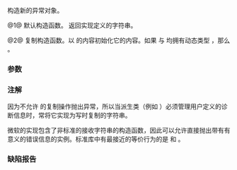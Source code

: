 {{cpp/error/exception/title|exception}}
{{cpp/error/exception/navbar}}
{{dcl begin}}
{{dcl rev multi|num=1|until1=c++11|dcl1=
exception() throw();
|notes2={{mark constexpr since c++26}}
|dcl2=
exception() noexcept;
}}
{{dcl rev multi|num=2|until1=c++11|dcl1=
exception( const exception&amp; other ) throw();
|notes2={{mark constexpr since c++26}}
|dcl2=
exception( const exception&amp; other ) noexcept;
}}
{{dcl end}}

构造新的异常对象。

@1@ 默认构造函数。{{lc|what()}} 返回实现定义的字符串。

@2@ 复制构造函数。以 {{c|other}} 的内容初始化它的内容。如果 {{c|*this}} 与 {{c|other}} 均拥有动态类型 {{tt|std::exception}}，那么 {{c|1=std::strcmp(what(), other.what()) == 0}}。

===参数===
{{par begin}}
{{par|other| 要赋值内容的另一异常}}
{{par end}}

===注解===
因为不允许 {{tt|std::exception}} 的复制操作抛出异常，所以当派生类（例如 {{lc|std::runtime_error}}）必须管理用户定义的诊断信息时，常将它实现为写时复制的字符串。

微软的实现包含了非标准的接收字符串的构造函数，因此可以允许直接抛出带有有意义的错误信息的实例。标准库中有最接近的等价行为的是 {{lc|std::runtime_error}} 和 {{lc|std::logic_error}}。

===缺陷报告===
{{dr list begin}}
{{dr list item|wg=lwg|dr=471|std=C++98|before=对异常副本的 {{lc|what()}} 没有任何要求|after=添加要求}}
{{dr list end}}

{{langlinks|de|en|es|fr|it|ja|pt|ru}}